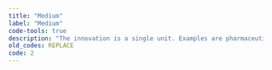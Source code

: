 ```yaml
---
title: "Medium"
label: "Medium"
code-tools: true
description: "The innovation is a single unit. Examples are pharmaceuticals, software, tools"
old_codes: REPLACE
code: 2
---
```

